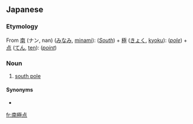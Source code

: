 {{also|南极点|南極點}}
==Japanese==
{{ja-kanjitab|なん|きょく|てん|yomi=on}}

===Etymology===
From [[南]] (ナン, nan) ([[みなみ]], [[minami]]): (''[[South]]'') + [[極]] ([[きょく]], [[kyoku]]): (''[[pole]]'') + [[点]] ([[てん]], [[ten]]): (''[[point]]'')

===Noun===
{{ja-noun|なんきょくてん}}

# {{lb|ja|geography|sort=なんきょくてん}} [[south pole]]

====Synonyms====
* {{ja-r|南極|なんきょく|gloss=[[south pole]], south polar region, [[Antarctica]]}}

[[fr:南極点]]